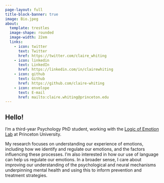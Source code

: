 ```yaml
---
page-layout: full
title-block-banner: true
image: Bio.jpeg
about:
  template: trestles
  image-shape: rounded
  image-width: 22em
  links:
    - icon: twitter
      text: Twitter
      href: https://twitter.com/claire_whiting
    - icon: linkedin
      text: LinkedIn
      href: https://linkedin.com/in/clairewhiting
    - icon: github
      text: Github
      href: https://github.com/claire-whiting
    - icon: envelope
      text: E-mail
      href: mailto:claire.whiting@princeton.edu
---
```


## Hello!

I'm a third-year Psychology PhD student, working with the [Logic of Emotion Lab](https://www.google.com/url?q=https%3A%2F%2Flemolab.princeton.edu&sa=D&sntz=1&usg=AOvVaw1DHeiAmd0pR-Ls0qXvKC8Q) at Princeton University.

My research focuses on understanding our experience of emotions, including how we identify and regulate our emotions, and the factors influencing these processes. I'm also interested in how our use of language can help us regulate our emotions. In a broader sense, I care about improving our understanding of the psychological and neural mechanisms underpinning mental health and using this to inform prevention and treatment strategies.
